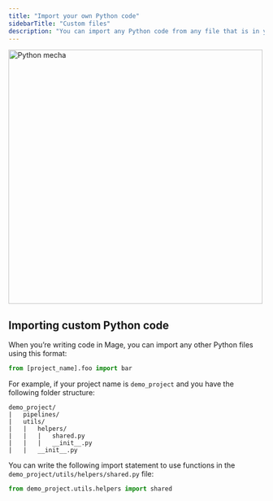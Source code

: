 ```yaml
---
title: "Import your own Python code"
sidebarTitle: "Custom files"
description: "You can import any Python code from any file that is in your Mage project directory."
---
```



<img
  alt="Python mecha"
  src="https://github.com/mage-ai/assets/blob/main/development/python-2.png?raw=true"
  width="500"
/>

## Importing custom Python code

When you’re writing code in Mage, you can import any other Python files using this format:

```python
from [project_name].foo import bar
```

For example, if your project name is `demo_project` and you have the following folder structure:

```
demo_project/
|   pipelines/
|   utils/
|   |   helpers/
|   |   |   shared.py
|   |   |   __init__.py
|   |   __init__.py
```

You can write the following import statement to use functions in the
`demo_project/utils/helpers/shared.py` file:

```python
from demo_project.utils.helpers import shared
```
